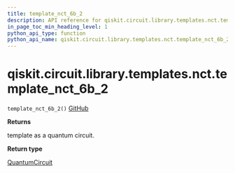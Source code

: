 ```yaml
---
title: template_nct_6b_2
description: API reference for qiskit.circuit.library.templates.nct.template_nct_6b_2
in_page_toc_min_heading_level: 1
python_api_type: function
python_api_name: qiskit.circuit.library.templates.nct.template_nct_6b_2
---
```


# qiskit.circuit.library.templates.nct.template\_nct\_6b\_2

<span id="qiskit.circuit.library.templates.nct.template_nct_6b_2" />

`template_nct_6b_2()` [GitHub](https://github.com/qiskit/qiskit/tree/stable/0.22/qiskit/circuit/library/templates/nct/template_nct_6b_2.py "view source code")

**Returns**

template as a quantum circuit.

**Return type**

[QuantumCircuit](qiskit.circuit.QuantumCircuit "qiskit.circuit.QuantumCircuit")

